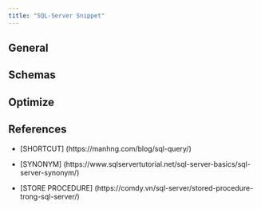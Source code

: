 ```yaml
---
title: "SQL-Server Snippet"
---
```


## General

## Schemas

## Optimize

## References

- [SHORTCUT] (https://manhng.com/blog/sql-query/)

- [SYNONYM] (https://www.sqlservertutorial.net/sql-server-basics/sql-server-synonym/)

- [STORE PROCEDURE] (https://comdy.vn/sql-server/stored-procedure-trong-sql-server/)


